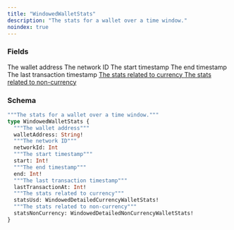 ```yaml
---
title: "WindowedWalletStats"
description: "The stats for a wallet over a time window."
noindex: true
---
```


### Fields

<ResponseField name="walletAddress" type="String!" required>
  The wallet address
</ResponseField>

<ResponseField name="networkId" type="Int">
  The network ID
</ResponseField>

<ResponseField name="start" type="Int!" required>
  The start timestamp
</ResponseField>

<ResponseField name="end" type="Int!" required>
  The end timestamp
</ResponseField>

<ResponseField name="lastTransactionAt" type="Int!" required>
  The last transaction timestamp
</ResponseField>

<a href="/api-reference/types/windoweddetailedcurrencywalletstats">
  <ResponseField name="statsUsd" type="WindowedDetailedCurrencyWalletStats!" required>
    The stats related to currency
  </ResponseField>
</a>

<a href="/api-reference/types/windoweddetailednoncurrencywalletstats">
  <ResponseField name="statsNonCurrency" type="WindowedDetailedNonCurrencyWalletStats!" required>
    The stats related to non-currency
  </ResponseField>
</a>

### Schema


```graphql 
"""The stats for a wallet over a time window."""
type WindowedWalletStats {
  """The wallet address"""
  walletAddress: String!
  """The network ID"""
  networkId: Int
  """The start timestamp"""
  start: Int!
  """The end timestamp"""
  end: Int!
  """The last transaction timestamp"""
  lastTransactionAt: Int!
  """The stats related to currency"""
  statsUsd: WindowedDetailedCurrencyWalletStats!
  """The stats related to non-currency"""
  statsNonCurrency: WindowedDetailedNonCurrencyWalletStats!
}
```
